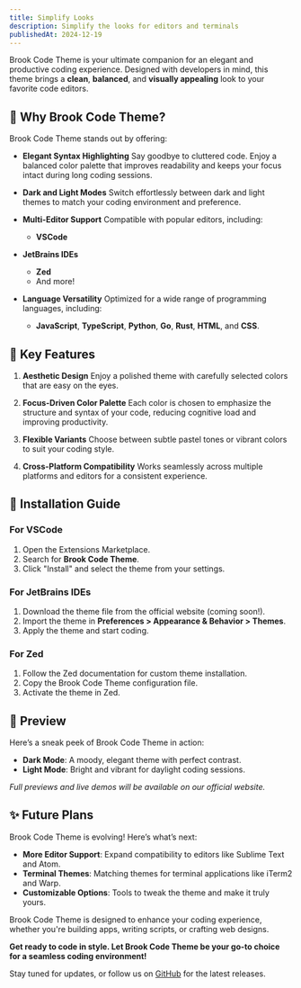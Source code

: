 ```yaml
---
title: Simplify Looks
description: Simplify the looks for editors and terminals
publishedAt: 2024-12-19
---
```


Brook Code Theme is your ultimate companion for an elegant and productive coding experience. Designed with developers in mind, this theme brings a **clean**, **balanced**, and **visually appealing** look to your favorite code editors.

## 🌟 Why Brook Code Theme?

Brook Code Theme stands out by offering:

- **Elegant Syntax Highlighting**
  Say goodbye to cluttered code. Enjoy a balanced color palette that improves readability and keeps your focus intact during long coding sessions.

- **Dark and Light Modes**
  Switch effortlessly between dark and light themes to match your coding environment and preference.

- **Multi-Editor Support**
  Compatible with popular editors, including:

  - **VSCode**

- **JetBrains IDEs**

  - **Zed**
  - And more!

- **Language Versatility**
  Optimized for a wide range of programming languages, including:
  - **JavaScript**, **TypeScript**, **Python**, **Go**, **Rust**, **HTML**, and **CSS**.

## 🎨 Key Features

1. **Aesthetic Design**
   Enjoy a polished theme with carefully selected colors that are easy on the eyes.

2. **Focus-Driven Color Palette**
   Each color is chosen to emphasize the structure and syntax of your code, reducing cognitive load and improving productivity.

3. **Flexible Variants**
   Choose between subtle pastel tones or vibrant colors to suit your coding style.

4. **Cross-Platform Compatibility**
   Works seamlessly across multiple platforms and editors for a consistent experience.

## 🚀 Installation Guide

### For VSCode

1. Open the Extensions Marketplace.
2. Search for **Brook Code Theme**.
3. Click "Install" and select the theme from your settings.

### For JetBrains IDEs

1. Download the theme file from the official website (coming soon!).
2. Import the theme in **Preferences > Appearance & Behavior > Themes**.
3. Apply the theme and start coding.

### For Zed

1. Follow the Zed documentation for custom theme installation.
2. Copy the Brook Code Theme configuration file.
3. Activate the theme in Zed.

## 📸 Preview

Here’s a sneak peek of Brook Code Theme in action:

- **Dark Mode**: A moody, elegant theme with perfect contrast.
- **Light Mode**: Bright and vibrant for daylight coding sessions.

_Full previews and live demos will be available on our official website._

## ✨ Future Plans

Brook Code Theme is evolving! Here’s what’s next:

- **More Editor Support**: Expand compatibility to editors like Sublime Text and Atom.
- **Terminal Themes**: Matching themes for terminal applications like iTerm2 and Warp.
- **Customizable Options**: Tools to tweak the theme and make it truly yours.

Brook Code Theme is designed to enhance your coding experience, whether you're
building apps, writing scripts, or crafting web designs.

**Get ready to code in style. Let Brook Code Theme be your go-to choice for a seamless coding environment!**

Stay tuned for updates, or follow us on [GitHub](#) for the latest releases.
